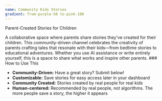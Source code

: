 ```yaml
---
name: Community Kids Stories
gradient: from-purple-50 to-pink-100
---
```


<Title>Recursive.eco Community Kids Stories:</Title>

<Subtitle>Parent-Created Stories for Children</Subtitle>

<Text>
A collaborative space where parents share stories they've created for their children. This community-driven channel celebrates the creativity of parents crafting tales that resonate with their kids—from bedtime stories to educational adventures. Whether you use AI assistance or write entirely yourself, this is a space to share what works and inspire other parents.
</Text>

<Box>
### How to Use This

- **Community-Driven:** Have a great story? Submit below!
- **Customizable:** Save stories for easy access later in your dashboard
- **Community Created:** Stories created by real people for real kids
- **Human-centered:** Recommended by real people, not algorithms. The more people save a story, the higher it appears
</Box>
